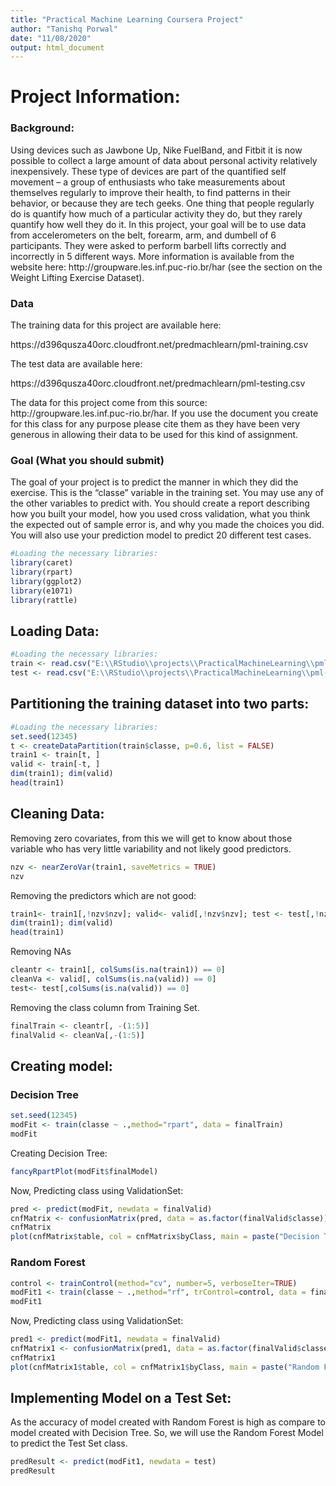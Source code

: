 ---
title: "Practical Machine Learning Coursera Project"
author: "Tanishq Porwal"
date: "11/08/2020"
output: html_document
---

# Project Information:

### Background: 
Using devices such as Jawbone Up, Nike FuelBand, and Fitbit it is now possible to collect a large amount of data about personal activity relatively inexpensively. These type of devices are part of the quantified self movement – a group of enthusiasts who take measurements about themselves regularly to improve their health, to find patterns in their behavior, or because they are tech geeks. One thing that people regularly do is quantify how much of a particular activity they do, but they rarely quantify how well they do it. In this project, your goal will be to use data from accelerometers on the belt, forearm, arm, and dumbell of 6 participants. They were asked to perform barbell lifts correctly and incorrectly in 5 different ways. More information is available from the website here: http://groupware.les.inf.puc-rio.br/har (see the section on the Weight Lifting Exercise Dataset).

### Data
The training data for this project are available here:

https://d396qusza40orc.cloudfront.net/predmachlearn/pml-training.csv

The test data are available here:

https://d396qusza40orc.cloudfront.net/predmachlearn/pml-testing.csv

The data for this project come from this source: http://groupware.les.inf.puc-rio.br/har. If you use the document you create for this class for any purpose please cite them as they have been very generous in allowing their data to be used for this kind of assignment.

### Goal (What you should submit)
The goal of your project is to predict the manner in which they did the exercise. This is the "classe" variable in the training set. You may use any of the other variables to predict with. You should create a report describing how you built your model, how you used cross validation, what you think the expected out of sample error is, and why you made the choices you did. You will also use your prediction model to predict 20 different test cases.

```{r echo=TRUE, message=FALSE, warning=FALSE}
#Loading the necessary libraries:
library(caret)
library(rpart)
library(ggplot2)
library(e1071)
library(rattle)
```

## Loading Data:
```{r, echo=TRUE}
#Loading the necessary libraries:
train <- read.csv("E:\\RStudio\\projects\\PracticalMachineLearning\\pml-training.csv",na.strings=c("NA","#DIV/0!",""))
test <- read.csv("E:\\RStudio\\projects\\PracticalMachineLearning\\pml-testing.csv", na.strings=c("NA","#DIV/0!",""))
```

## Partitioning the training dataset into two parts:
```{r, echo=TRUE}
#Loading the necessary libraries:
set.seed(12345)
t <- createDataPartition(train$classe, p=0.6, list = FALSE)
train1 <- train[t, ]
valid <- train[-t, ]
dim(train1); dim(valid)
head(train1)
```

## Cleaning Data:
Removing zero covariates, from this we will get to know about those variable who has very little variability and not likely good predictors.
```{r, echo=TRUE}
nzv <- nearZeroVar(train1, saveMetrics = TRUE)
nzv
```

Removing the predictors which are not good:
```{r, echo=TRUE}
train1<- train1[,!nzv$nzv]; valid<- valid[,!nzv$nzv]; test <- test[,!nzv$nzv];
dim(train1); dim(valid)
head(train1)
```
Removing NAs
```{r, echo=TRUE}
cleantr <- train1[, colSums(is.na(train1)) == 0]
cleanVa <- valid[, colSums(is.na(valid)) == 0]
test<- test[,colSums(is.na(valid)) == 0]
```
Removing the class column from Training Set.
```{r, echo=TRUE}
finalTrain <- cleantr[, -(1:5)]
finalValid <- cleanVa[,-(1:5)]
```
## Creating model:

### Decision Tree
```{r, echo=TRUE}
set.seed(12345)
modFit <- train(classe ~ .,method="rpart", data = finalTrain)
modFit
```
Creating Decision Tree:
```{r, echo=TRUE}
fancyRpartPlot(modFit$finalModel)
```
Now, Predicting class using ValidationSet:
```{r, echo=TRUE}
pred <- predict(modFit, newdata = finalValid)
cnfMatrix <- confusionMatrix(pred, data = as.factor(finalValid$classe))
cnfMatrix
plot(cnfMatrix$table, col = cnfMatrix$byClass, main = paste("Decision Tree - Accuracy =", round(cnfMatrix$overall['Accuracy'], 3)))
```

### Random Forest
```{r, echo=TRUE}
control <- trainControl(method="cv", number=5, verboseIter=TRUE)
modFit1 <- train(classe ~ .,method="rf", trControl=control, data = finalTrain)
modFit1
```

Now, Predicting class using ValidationSet:
```{r, echo=TRUE}
pred1 <- predict(modFit1, newdata = finalValid)
cnfMatrix1 <- confusionMatrix(pred1, data = as.factor(finalValid$classe))
cnfMatrix1
plot(cnfMatrix1$table, col = cnfMatrix1$byClass, main = paste("Random Forest - Accuracy =", round(cnfMatrix1$overall['Accuracy'], 3)))
```

## Implementing Model on a Test Set:
As the accuracy of model created with Random Forest is high as compare to model created with Decision Tree. So, we will use the Random Forest Model to predict the Test Set class.
```{r, echo=TRUE}
predResult <- predict(modFit1, newdata = test)
predResult
```


